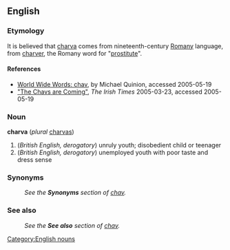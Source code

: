==English==
===Etymology===
It is believed that [[charva]] comes from nineteenth-century [[Romany]] language, from [[charver]], the Romany word for "[[prostitute]]".

====References====
* [http://www.worldwidewords.org/topicalwords/tw-cha2.htm World Wide Words: chav], by Michael Quinion, accessed 2005-05-19
* [http://www.ireland.com/newspaper/motoring/2005/0323/3158965614MOT23EMISSIONS.html "The Chavs are Coming"], ''The Irish Times'' 2005-03-23, accessed 2005-05-19

===Noun===
[[Category:English nouns]]
'''charva''' (''plural'' [[charvas]])

#(''British English, derogatory'') unruly youth; disobedient child or teenager
#(''British English, derogatory'') unemployed youth with poor taste and dress sense

===Synonyms===
:''See the '''Synonyms''' section of [[chav]].''

===See also===
:''See the '''See also''' section of [[chav]].''